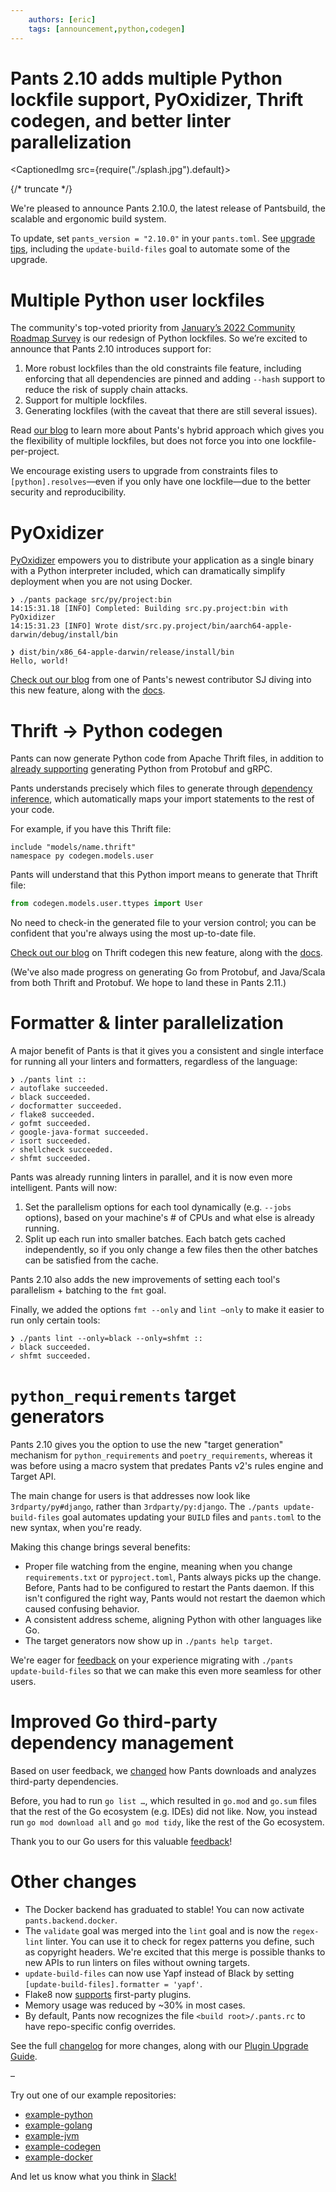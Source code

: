 ```yaml
---
    authors: [eric]
    tags: [announcement,python,codegen]
---
```


# Pants 2.10 adds multiple Python lockfile support, PyOxidizer, Thrift codegen, and better linter parallelization

<CaptionedImg src={require("./splash.jpg").default}></CaptionedImg>

{/* truncate */}

We're pleased to announce Pants 2.10.0, the latest release of Pantsbuild, the scalable and ergonomic build system.

To update, set `pants_version = "2.10.0"` in your `pants.toml`. See [upgrade tips](https://www.pantsbuild.org/docs/upgrade-tips), including the `update-build-files` goal to automate some of the upgrade.

# Multiple Python user lockfiles

The community's top-voted priority from [January’s 2022 Community Roadmap Survey](../2022-03-21-the-2022-annual-community-survey-is-a-wrap-and-the-results-are-in/index.mdx) is our redesign of Python lockfiles. So we’re excited to announce that Pants 2.10 introduces support for:

1.  More robust lockfiles than the old constraints file feature, including enforcing that all dependencies are pinned and adding `--hash` support to reduce the risk of supply chain attacks.
2.  Support for multiple lockfiles.
3.  Generating lockfiles (with the caveat that there are still several issues).

Read [our blog](../2022-05-25-multiple-lockfiles-python/index.mdx) to learn more about Pants's hybrid approach which gives you the flexibility of multiple lockfiles, but does not force you into one lockfile-per-project.

We encourage existing users to upgrade from constraints files to `[python].resolves`—even if you only have one lockfile—due to the better security and reproducibility.

# PyOxidizer

[PyOxidizer](https://pyoxidizer.readthedocs.io/en/stable/) empowers you to distribute your application as a single binary with a Python interpreter included, which can dramatically simplify deployment when you are not using Docker.

```shell
❯ ./pants package src/py/project:bin
14:15:31.18 [INFO] Completed: Building src.py.project:bin with PyOxidizer
14:15:31.23 [INFO] Wrote dist/src.py.project/bin/aarch64-apple-darwin/debug/install/bin

❯ dist/bin/x86_64-apple-darwin/release/install/bin
Hello, world!
```

[Check out our blog](../2022-02-18-packaging-python-with-the-pyoxidizer-pants-plugin/index.mdx) from one of Pants's newest contributor SJ diving into this new feature, along with the [docs](https://www.pantsbuild.org/docs/pyoxidizer).

# Thrift → Python codegen

Pants can now generate Python code from Apache Thrift files, in addition to [already supporting](https://www.pantsbuild.org/docs/protobuf-python) generating Python from Protobuf and gRPC.

Pants understands precisely which files to generate through [dependency inference](../2020-10-29-dependency-inference/index.mdx), which automatically maps your import statements to the rest of your code.

For example, if you have this Thrift file:

```thrift
include "models/name.thrift"
namespace py codegen.models.user
```

Pants will understand that this Python import means to generate that Thrift file:

```python
from codegen.models.user.ttypes import User
```

No need to check-in the generated file to your version control; you can be confident that you're always using the most up-to-date file.

[Check out our blog](../2022-03-07-thrift-python/index.mdx) on Thrift codegen this new feature, along with the [docs](https://www.pantsbuild.org/v2.10/docs/thrift-python).

(We've also made progress on generating Go from Protobuf, and Java/Scala from both Thrift and Protobuf. We hope to land these in Pants 2.11.)

# Formatter & linter parallelization

A major benefit of Pants is that it gives you a consistent and single interface for running all your linters and formatters, regardless of the language:

```shell
❯ ./pants lint ::
✓ autoflake succeeded.
✓ black succeeded.
✓ docformatter succeeded.
✓ flake8 succeeded.
✓ gofmt succeeded.
✓ google-java-format succeeded.
✓ isort succeeded.
✓ shellcheck succeeded.
✓ shfmt succeeded.
```

Pants was already running linters in parallel, and it is now even more intelligent. Pants will now:

1.  Set the parallelism options for each tool dynamically (e.g. `--jobs` options), based on your machine's # of CPUs and what else is already running.
2.  Split up each run into smaller batches. Each batch gets cached independently, so if you only change a few files then the other batches can be satisfied from the cache.

Pants 2.10 also adds the new improvements of setting each tool's parallelism + batching to the `fmt` goal.

Finally, we added the options `fmt --only` and `lint –only` to make it easier to run only certain tools:

```shell
❯ ./pants lint --only=black --only=shfmt ::
✓ black succeeded.
✓ shfmt succeeded.
```

# `python_requirements` target generators

Pants 2.10 gives you the option to use the new "target generation" mechanism for `python_requirements` and `poetry_requirements`, whereas it was before using a macro system that predates Pants v2's rules engine and Target API.

The main change for users is that addresses now look like `3rdparty/py#django`, rather than `3rdparty/py:django`. The `./pants update-build-files` goal automates updating your `BUILD` files and `pants.toml` to the new syntax, when you're ready.

Making this change brings several benefits:

- Proper file watching from the engine, meaning when you change `requirements.txt` or `pyproject.toml`, Pants always picks up the change. Before, Pants had to be configured to restart the Pants daemon. If this isn't configured the right way, Pants would not restart the daemon which caused confusing behavior.
- A consistent address scheme, aligning Python with other languages like Go.
- The target generators now show up in `./pants help target`.

We're eager for [feedback](https://www.pantsbuild.org/docs/getting-help) on your experience migrating with `./pants update-build-files` so that we can make this even more seamless for other users.

# Improved Go third-party dependency management

Based on user feedback, we [changed](https://github.com/pantsbuild/pants/pull/14157) how Pants downloads and analyzes third-party dependencies.

Before, you had to run `go list …`, which resulted in `go.mod` and `go.sum` files that the rest of the Go ecosystem (e.g. IDEs) did not like. Now, you instead run `go mod download all` and `go mod tidy`, like the rest of the Go ecosystem.

Thank you to our Go users for this valuable [feedback](https://www.pantsbuild.org/docs/getting-help)!

# Other changes

- The Docker backend has graduated to stable! You can now activate `pants.backend.docker`.
- The `validate` goal was merged into the `lint` goal and is now the `regex-lint` linter. You can use it to check for regex patterns you define, such as copyright headers. We're excited that this merge is possible thanks to new APIs to run linters on files without owning targets.
- `update-build-files` can now use Yapf instead of Black by setting `[update-build-files].formatter = 'yapf'`.
- Flake8 now [supports](https://www.pantsbuild.org/docs/reference-flake8#advanced-options) first-party plugins.
- Memory usage was reduced by ~30% in most cases.
- By default, Pants now recognizes the file `<build root>/.pants.rc` to have repo-specific config overrides.

See the full [changelog](https://github.com/pantsbuild/pants/blob/main/src/python/pants/notes/2.10.x.md) for more changes, along with our [Plugin Upgrade Guide](https://www.pantsbuild.org/docs/plugin-upgrade-guide).

–

Try out one of our example repositories:

- [example-python](https://github.com/pantsbuild/example-python)
- [example-golang](https://github.com/pantsbuild/example-golang)
- [example-jvm](https://github.com/pantsbuild/example-jvm)
- [example-codegen](https://github.com/pantsbuild/example-codegen)
- [example-docker](https://github.com/pantsbuild/example-docke)

And let us know what you think in [Slack!](https://www.pantsbuild.org/docs/getting-help)
